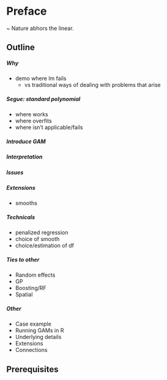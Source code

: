 
# Preface

~ Nature abhors the linear.

## Outline

##### Why
- demo where lm fails
    - vs traditional ways of dealing with problems that arise

##### Segue: standard polynomial
- where works
- where overfits
- where isn't applicable/fails

##### Introduce GAM

##### Interpretation

##### Issues

##### Extensions
- smooths


##### Technicals
- penalized regression
- choice of smooth
- choice/estimation of df

##### Ties to other
- Random effects
- GP
- Boosting/RF
- Spatial

##### Other
- Case example
- Running GAMs in R
- Underlying details
- Extensions
- Connections



## Prerequisites

